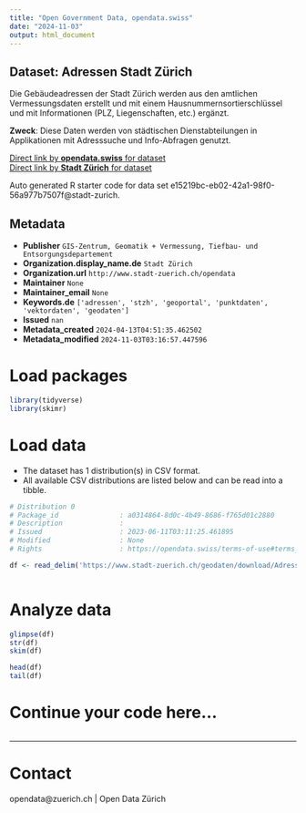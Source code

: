 ```yaml
---
title: "Open Government Data, opendata.swiss"
date: "2024-11-03"
output: html_document
---
```


## Dataset: Adressen Stadt Zürich

Die Gebäudeadressen der Stadt Zürich werden aus den amtlichen Vermessungsdaten erstellt und mit einem Hausnummernsortierschlüssel und mit Informationen (PLZ, Liegenschaften, etc.) ergänzt.

**Zweck**: Diese Daten werden von städtischen Dienstabteilungen in Applikationen mit Adresssuche und Info-Abfragen genutzt.

[Direct link by **opendata.swiss** for dataset](https://opendata.swiss/de/dataset/adressen-stadt-zurich)<br>
[Direct link by **Stadt Zürich** for dataset](https://data.stadt-zuerich.ch/dataset/geo_adressen_stadt_zuerich)

Auto generated R starter code for data set e15219bc-eb02-42a1-98f0-56a977b7507f@stadt-zurich.

## Metadata

- **Publisher** `GIS-Zentrum, Geomatik + Vermessung, Tiefbau- und Entsorgungsdepartement`
- **Organization.display_name.de** `Stadt Zürich`
- **Organization.url** `http://www.stadt-zuerich.ch/opendata`
- **Maintainer** `None`
- **Maintainer_email** `None`
- **Keywords.de** `['adressen', 'stzh', 'geoportal', 'punktdaten', 'vektordaten', 'geodaten']`
- **Issued** `nan`
- **Metadata_created** `2024-04-13T04:51:35.462502`
- **Metadata_modified** `2024-11-03T03:16:57.447596`


# Load packages

```r

library(tidyverse)
library(skimr)

```

# Load data

-   The dataset has 1 distribution(s) in CSV format.
-   All available CSV distributions are listed below and can be read into a tibble.

```r

# Distribution 0
# Package_id               : a0314864-8d0c-4b49-8686-f765d01c2880
# Description              : 
# Issued                   : 2023-06-11T03:11:25.461895
# Modified                 : None
# Rights                   : https://opendata.swiss/terms-of-use#terms_open

df <- read_delim('https://www.stadt-zuerich.ch/geodaten/download/Adressen_Stadt_Zuerich?format=10008')



```

# Analyze data

```r

glimpse(df)
str(df)
skim(df)

head(df)
tail(df)

```

# Continue your code here...

```r

```

------------------------------------------------------------------------

# Contact

opendata@zuerich.ch | Open Data Zürich
